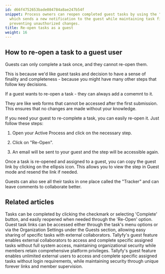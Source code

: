 ```yaml
---
id: d66f4752653bade084784a8ae247b54f
snippet: Process owners can reopen completed guest tasks by using the "Re-Open" button,
  which sends a new notification to the guest while maintaining task finality and
  preventing unauthorized changes.
title: Re-open tasks as a guest
weight: 16
---
```


## How to re-open a task to a guest user

Guests can only complete a task once, and they cannot re-open them.

This is because we'd like guest tasks and decision to have a sense of finality and completeness - because you might have many other steps that follow key decisions.

If a guest wants to re-open a task - they can always add a comemnt to it.

They are like web forms that cannot be accessed after the first submission. This ensures that no changes are made without your knowledge.

If you need your guest to re-complete a task, you can easily re-open it. Just follow these steps:

1. Open your Active Process and click on the necessary step.

2. Click on "Re-Open".

3. An email will be sent to your guest and the step will be accessible again.

Once a task is re-opened and assigned to a guest, you can copy the guest link by clicking on the ellipsis icon. This allows you to view the step in Guest mode and resend the link if needed.

Guests can also see all their tasks in one place called the "Tracker" and can leave comments to collaborate better.

<lite-vimeo videoid="333173184"></lite-vimeo>


## Related articles
<CardGrid>
<LinkTitleCard header="<b>Tasks > Complete or reopen tasks</b>" href="/products/pro/tracking-and-tasks/tasks/how-can-i-complete-or-reopen-tasks-in-tallyfy/" > Tasks can be completed by clicking the checkmark or selecting 'Complete' button, and easily reopened when needed through the 'Re-Open' option. </LinkTitleCard>
<LinkTitleCard header="<b>Guests > Get a guest's unique link</b>" href="/products/pro/documenting/guests/how-to-find-a-guest-task-link-in-tallyfy/" > Guest task links can be accessed either through the task's menu options or via the Organization Settings under the Guests section, allowing easy sharing of specific tasks with external collaborators. </LinkTitleCard>
<LinkTitleCard header="<b>Guests > What is a guest</b>" href="/products/pro/documenting/guests/what-is-a-guest/" > Tallyfy's guest feature enables external collaborators to access and complete specific assigned tasks without full system access, maintaining organizational security while members retain comprehensive platform privileges. </LinkTitleCard>
<LinkTitleCard header="<b>Documenting > Guests</b>" href="/products/pro/documenting/guests/" > Tallyfy's guest feature enables unlimited external users to access and complete specific assigned tasks without login requirements, while maintaining security through unique forever links and member supervision. </LinkTitleCard>
</CardGrid>